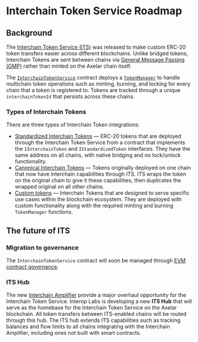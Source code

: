 # Interchain Token Service Roadmap

## Background

The [Interchain Token Service (ITS)](/dev/send-tokens/introduction) was released to make custom ERC-20 token transfers easier across different blockchains. Unlike bridged tokens, Interchain Tokens are sent between chains via [General Message Passing (GMP)](/dev/general-message-passing/overview) rather than minted on the Axelar chain itself.

The [`InterchainTokenService`](https://github.com/axelarnetwork/interchain-token-service/blob/main/contracts/InterchainTokenService.sol) contract deploys a [`TokenManager`](https://github.com/axelarnetwork/interchain-token-service/blob/main/contracts/token-manager/TokenManager.sol) to handle multichain token operations such as minting, burning, and locking for every chain that a token is registered to. Tokens are tracked through a unique `interchainTokenId` that persists across these chains.

### Types of Interchain Tokens

There are three types of Interchain Token integrations:

- [Standardized Interchain Tokens](/dev/send-tokens/glossary#standardized-token) — ERC-20 tokens that are deployed through the Interchain Token Service from a contract that implements the `IInterchainToken` and `IStandardizedToken` interfaces. They have the same address on all chains, with native bridging and no lock/unlock functionality.
- [Canonical Interchain Tokens](/dev/send-tokens/glossary#canonical-interchain-token) — Tokens originally deployed on one chain that now have interchain capabilities through ITS. ITS wraps the token on the original chain to give it these capabilities, then duplicates the wrapped original on all other chains.
- [Custom tokens](/dev/send-tokens/glossary#custom-token) — Interchain Tokens that are designed to serve specific use cases within the blockchain ecosystem. They are deployed with custom functionality along with the required minting and burning `TokenManager` functions.

## The future of ITS

### Migration to governance

The `InterchainTokenService` contract will soon be managed through [EVM contract governance](/learn/evm-governance).

### ITS Hub

The new [Interchain Amplifier](/dev/amplifier/introduction) provide a major overhaul opportunity for the Interchain Token Service. Interop Labs is developing a new **ITS Hub** that will serve as the homebase for the Interchain Token Service on the Axelar blockchain. All token transfers between ITS-enabled chains will be routed through this hub. The ITS hub extends ITS capabilities such as tracking balances and flow limits to all chains integrating with the Interchain Amplifier, including ones not built with smart contracts.
